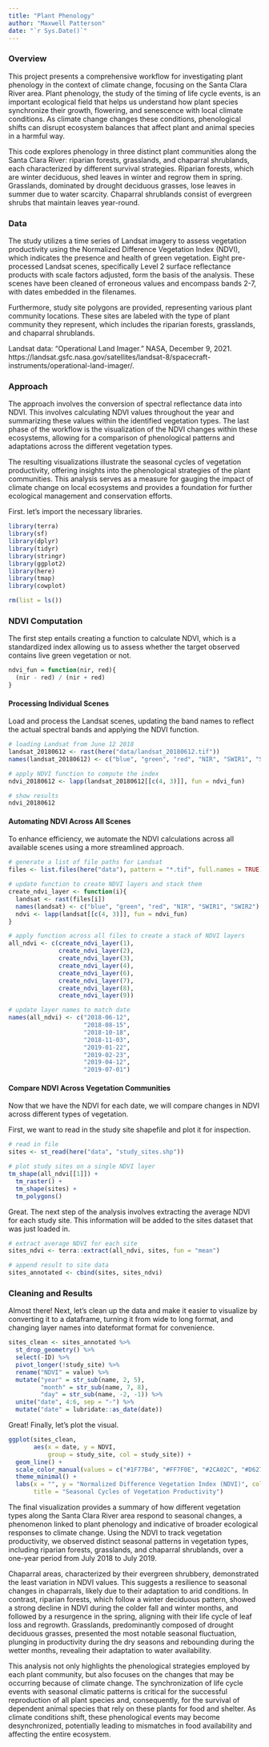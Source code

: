 ```yaml
---
title: "Plant Phenology"
author: "Maxwell Patterson"
date: "`r Sys.Date()`"
---
```


### Overview

This project presents a comprehensive workflow for investigating plant phenology in the context of climate change, focusing on the Santa Clara River area. Plant phenology, the study of the timing of life cycle events, is an important ecological field that helps us understand how plant species synchronize their growth, flowering, and senescence with local climate conditions. As climate change changes these conditions, phenological shifts can disrupt ecosystem balances that affect plant and animal species in a harmful way.

This code explores phenology in three distinct plant communities along the Santa Clara River: riparian forests, grasslands, and chaparral shrublands, each characterized by different survival strategies. Riparian forests, which are winter deciduous, shed leaves in winter and regrow them in spring. Grasslands, dominated by drought deciduous grasses, lose leaves in summer due to water scarcity. Chaparral shrublands consist of evergreen shrubs that maintain leaves year-round.

### Data

The study utilizes a time series of Landsat imagery to assess vegetation productivity using the Normalized Difference Vegetation Index (NDVI), which indicates the presence and health of green vegetation. Eight pre-processed Landsat scenes, specifically Level 2 surface reflectance products with scale factors adjusted, form the basis of the analysis. These scenes have been cleaned of erroneous values and encompass bands 2-7, with dates embedded in the filenames.

Furthermore, study site polygons are provided, representing various plant community locations. These sites are labeled with the type of plant community they represent, which includes the riparian forests, grasslands, and chaparral shrublands.

Landsat data: “Operational Land Imager.” NASA, December 9, 2021. https://landsat.gsfc.nasa.gov/satellites/landsat-8/spacecraft-instruments/operational-land-imager/. 


### Approach

The approach involves the conversion of spectral reflectance data into NDVI. This involves calculating NDVI values throughout the year and summarizing these values within the identified vegetation types. The last phase of the workflow is the visualization of the NDVI changes within these ecosystems, allowing for a comparison of phenological patterns and adaptations across the different vegetation types.

The resulting visualizations illustrate the seasonal cycles of vegetation productivity, offering insights into the phenological strategies of the plant communities. This analysis serves as a measure for gauging the impact of climate change on local ecosystems and provides a foundation for further ecological management and conservation efforts.

First. let's import the necessary libraries.

```r
library(terra)
library(sf)
library(dplyr)
library(tidyr)
library(stringr)
library(ggplot2)
library(here)
library(tmap)
library(cowplot)

rm(list = ls())
```


### NDVI Computation

The first step entails creating a function to calculate NDVI, which is a standardized index allowing us to assess whether the target observed contains live green vegetation or not.

```r
ndvi_fun = function(nir, red){
  (nir - red) / (nir + red)
}
```


#### Processing Individual Scenes

Load and process the Landsat scenes, updating the band names to reflect the actual spectral bands and applying the NDVI function.

```r
# loading Landsat from June 12 2018
landsat_20180612 <- rast(here("data/landsat_20180612.tif"))
names(landsat_20180612) <- c("blue", "green", "red", "NIR", "SWIR1", "SWIR2")

# apply NDVI function to compute the index 
ndvi_20180612 <- lapp(landsat_20180612[[c(4, 3)]], fun = ndvi_fun)

# show results
ndvi_20180612

```


#### Automating NDVI Across All Scenes

To enhance efficiency, we automate the NDVI calculations across all available scenes using a more streamlined approach.

```r
# generate a list of file paths for Landsat
files <- list.files(here("data"), pattern = "*.tif", full.names = TRUE)

# update function to create NDVI layers and stack them
create_ndvi_layer <- function(i){
  landsat <- rast(files[i])
  names(landsat) <- c("blue", "green", "red", "NIR", "SWIR1", "SWIR2")
  ndvi <- lapp(landsat[[c(4, 3)]], fun = ndvi_fun)
}

# apply function across all files to create a stack of NDVI layers
all_ndvi <- c(create_ndvi_layer(1),
              create_ndvi_layer(2),
              create_ndvi_layer(3),
              create_ndvi_layer(4),
              create_ndvi_layer(6),
              create_ndvi_layer(7),
              create_ndvi_layer(8),
              create_ndvi_layer(9))

# update layer names to match date
names(all_ndvi) <- c("2018-06-12",
                     "2018-08-15",
                     "2018-10-18",
                     "2018-11-03",
                     "2019-01-22",
                     "2019-02-23",
                     "2019-04-12",
                     "2019-07-01")

```


#### Compare NDVI Across Vegetation Communities

Now that we have the NDVI for each date, we will compare changes in NDVI across different types of vegetation.

First, we want to read in the study site shapefile and plot it for inspection.

```r
# read in file
sites <- st_read(here("data", "study_sites.shp"))

# plot study sites on a single NDVI layer
tm_shape(all_ndvi[[1]]) +
  tm_raster() +
  tm_shape(sites) +
  tm_polygons()
```

Great. The next step of the analysis involves extracting the average NDVI for each study site. This information will be added to the sites dataset that was just loaded in.

```r
# extract average NDVI for each site
sites_ndvi <- terra::extract(all_ndvi, sites, fun = "mean")

# append result to site data
sites_annotated <- cbind(sites, sites_ndvi)
```


### Cleaning and Results

Almost there! Next, let's clean up the data and make it easier to visualize by converting it to a dataframe, turning it from wide to long format, and changing layer names into dateformat format for convenience.

```r
sites_clean <- sites_annotated %>%
  st_drop_geometry() %>%
  select(-ID) %>%
  pivot_longer(!study_site) %>%
  rename("NDVI" = value) %>%
  mutate("year" = str_sub(name, 2, 5),
         "month" = str_sub(name, 7, 8),
         "day" = str_sub(name, -2, -1)) %>%
  unite("date", 4:6, sep = "-") %>%
  mutate("date" = lubridate::as_date(date))
```

Great! Finally, let's plot the visual.

```r
ggplot(sites_clean,
       aes(x = date, y = NDVI,
           group = study_site, col = study_site)) +
  geom_line() +
  scale_color_manual(values = c("#1F77B4", "#FF7F0E", "#2CA02C", "#D62728", "#9467BD")) +
  theme_minimal() +
  labs(x = "", y = "Normalized Difference Vegetation Index (NDVI)", col = "Vegetation type",
       title = "Seasonal Cycles of Vegetation Productivity")

```


The final visualization provides a summary of how different vegetation types along the Santa Clara River area respond to seasonal changes, a phenomenon linked to plant phenology and indicative of broader ecological responses to climate change. Using the NDVI to track vegetation productivity, we observed distinct seasonal patterns in vegetation types, including riparian forests, grasslands, and chaparral shrublands, over a one-year period from July 2018 to July 2019.

Chaparral areas, characterized by their evergreen shrubbery, demonstrated the least variation in NDVI values. This suggests a resilience to seasonal changes in chaparrals, likely due to their adaptation to arid conditions. In contrast, riparian forests, which follow a winter deciduous pattern, showed a strong decline in NDVI during the colder fall and winter months, and followed by a resurgence in the spring, aligning with their life cycle of leaf loss and regrowth. Grasslands, predominantly composed of drought deciduous grasses, presented the most notable seasonal fluctuation, plunging in productivity during the dry seasons and rebounding during the wetter months, revealing their adaptation to water availability.

This analysis not only highlights the phenological strategies employed by each plant community, but also focuses on the changes that may be occurring because of climate change. The synchronization of life cycle events with seasonal climatic patterns is critical for the successful reproduction of all plant species and, consequently, for the survival of dependent animal species that rely on these plants for food and shelter. As climate conditions shift, these phenological events may become desynchronized, potentially leading to mismatches in food availability and affecting the entire ecosystem.




